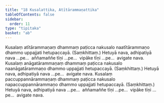 ```yaml
---
title: "18 Kusalattika, Atītārammaṇattika"
tableOfContents: false
sidebar:
  order: 11
type: "tipitaka"
basket: "ab"
---
```



<DynamicBreadcrumb />

<Division number="30">

<Paragraph number="79">
Kusalaṃ atītārammaṇaṃ dhammaṃ paṭicca nakusalo naatītārammaṇo dhammo uppajjati hetupaccayā. (Saṃkhittaṃ.) Hetuyā nava, adhipatiyā nava …pe…  aññamaññe tīṇi …pe…  vipāke tīṇi …pe…  avigate nava.
</Paragraph>

<Paragraph number="80">
Kusalaṃ anāgatārammaṇaṃ dhammaṃ paṭicca nakusalo naanāgatārammaṇo dhammo uppajjati hetupaccayā. (Saṃkhittaṃ.) Hetuyā nava, adhipatiyā nava …pe…  avigate nava.
</Paragraph>

<Paragraph number="81">
Kusalaṃ paccuppannārammaṇaṃ dhammaṃ paṭicca nakusalo napaccuppannārammaṇo dhammo uppajjati hetupaccayā. (Saṃkhittaṃ.) Hetuyā nava, adhipatiyā nava …pe…  aññamaññe tīṇi …pe…  vipāke tīṇi …pe…  avigate nava.
</Paragraph>
</Division>